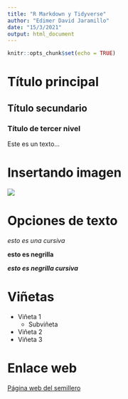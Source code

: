 ---
title: "R Markdown y Tidyverse"
author: "Edimer David Jaramillo"
date: "15/3/2021"
output: html_document
---

```{r setup, include=FALSE}
knitr::opts_chunk$set(echo = TRUE)
```

# Título principal

## Título secundario

### Título de tercer nivel

Este es un texto...

# Insertando imagen

![](img1.PNG)

# Opciones de texto

*esto es una cursiva*

**esto es negrilla**

***esto es negrilla cursiva***

# Viñetas

+ Viñeta 1
  + Subviñeta
- Viñeta 2
* Viñeta 3

# Enlace web

[Página web del semillero](https://unal-semilleror-facca.github.io/)